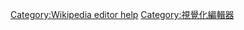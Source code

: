 {{NoteTA
|G1=IT
|G2=MediaWiki
}}
{{Intro to|


[[File:VisualEditor_toolbar-en.png|frameless]]


'''[[Wikipedia:視覺化編輯器|視覺化編輯器]]'''是一種維基百科的[[所見即所得|所見即所得]]編輯器，如果您願意使用的話，本編輯器非常易於上手。否則，您也可以直接使用[[Help:使用維基標記式語言進行編輯|Wiki標記式語言編輯器]]編輯原始碼，它是主要的編輯介面，類似於純文字編輯器。


本頁介紹使用視覺化編輯的基礎介紹，完整的說明則在[[Wikipedia:可视化编辑器/用户指南|視覺化編輯器用戶指南]]。自從2015年9月，建立帳號便會默認開啟視覺化編輯器，先前的帳號則可以透過[[Special:Preferences#mw-prefsection-editing|偏好設定的「編輯」選項]]啟用。


視覺化編輯器仍處於{{Link-en|Wikipedia:視覺化編輯器/更新|Wikipedia:VisualEditor/Updates|開發階段}}，因而有[[Wikipedia:視覺化編輯器#技术限制|一些限制]]與錯誤；特別是它能用在條目頁面，但無法在[[Help:討論頁面簡介/1|討論頁]]開啟。如果您發現任何問題，可以在[[:mw:VisualEditor/Feedback|回饋頁面]]留言和建議。


=== 打開視覺化編輯器 ===
[[File:VisualEditor_edit_tab-en.png|frameless]]
要使用視覺化編輯器編輯頁面，點擊頁面頂端的「{{int:vector-view-edit}}」選項（如果頁面較長，也許要花上幾秒加載）。


[[File:VisualEditor_-_Section_edit_links-en.png|frameless]]
您也可以點擊條目每個章節的「{{int:editsection}}」連結，打開視覺化編輯器。


}}

[[Category:Wikipedia_editor_help|Category:Wikipedia editor help]]
[[Category:視覺化編輯器|Category:視覺化編輯器]]